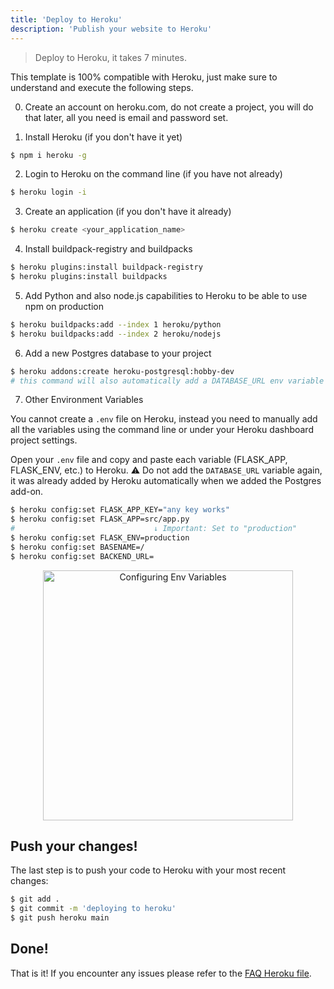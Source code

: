 ```yaml
---
title: 'Deploy to Heroku'
description: 'Publish your website to Heroku'
---
```


> Deploy to Heroku, it takes 7 minutes.

This template is 100% compatible with Heroku, just make sure to understand and execute the following steps.

0. Create an account on heroku.com, do not create a project, you will do that later, all you need is email and password set.

1. Install Heroku (if you don't have it yet)
```bash
$ npm i heroku -g
```

2. Login to Heroku on the command line (if you have not already)
```bash
$ heroku login -i
```

3. Create an application (if you don't have it already)
```bash
$ heroku create <your_application_name>
```

4. Install buildpack-registry and buildpacks
```bash
$ heroku plugins:install buildpack-registry
$ heroku plugins:install buildpacks 
```

5. Add Python and also node.js capabilities to Heroku to be able to use npm on production
```bash
$ heroku buildpacks:add --index 1 heroku/python
$ heroku buildpacks:add --index 2 heroku/nodejs
```

6. Add a new Postgres database to your project
```bash
$ heroku addons:create heroku-postgresql:hobby-dev
# this command will also automatically add a DATABASE_URL env variable with the Postgress database url
```

7. Other Environment Variables

You cannot create a `.env` file on Heroku, instead you need to manually add all the variables using the command line or under your Heroku dashboard project settings.

Open your `.env` file and copy and paste each variable (FLASK_APP, FLASK_ENV, etc.) to Heroku. ⚠️ Do not add the `DATABASE_URL` variable again, it was already added by Heroku automatically when we added the Postgres add-on.

```bash
$ heroku config:set FLASK_APP_KEY="any key works"
$ heroku config:set FLASK_APP=src/app.py
#                               ↓ Important: Set to "production"
$ heroku config:set FLASK_ENV=production 
$ heroku config:set BASENAME=/
$ heroku config:set BACKEND_URL=
```

<p align="center">
<img width="400px" alt="Configuring Env Variables" src="https://github.com/4GeeksAcademy/flask-rest-hello/blob/master/docs/assets/env_variables.gif?raw=true" />
</p>

## Push your changes!

The last step is to push your code to Heroku with your most recent changes:

```bash
$ git add .
$ git commit -m 'deploying to heroku'
$ git push heroku main
```

## Done!

That is it! If you encounter any issues please refer to the [FAQ Heroku file](./FAQ_HEROKU.md).
